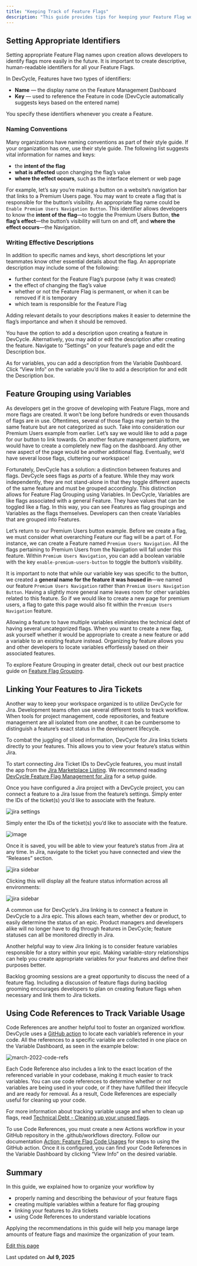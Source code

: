 ```yaml
---
title: "Keeping Track of Feature Flags"
description: "This guide provides tips for keeping your Feature Flag workspace organized in DevCycle. The article covers general methods for organizing Feature Flags, such as creating specific names and detailed descriptions. It also provides insight on how to maximize DevCycle’s tools like Variables, Jira linking, and Code References to manage large amounts of feature flags."
---
```


## Setting Appropriate Identifiers[​](#setting-appropriate-identifiers "Direct link to Setting Appropriate Identifiers")

Setting appropriate Feature Flag names upon creation allows developers to identify flags more easily in the future. It is important to create descriptive, human-readable identifiers for all your Feature Flags.

In DevCycle, Features have two types of identifiers:

* **Name** — the display name on the Feature Management Dashboard
* **Key** — used to reference the Feature in code (DevCycle automatically suggests keys based on the entered name)

You specify these identifiers whenever you create a Feature.

### Naming Conventions[​](#naming-conventions "Direct link to Naming Conventions")

Many organizations have naming conventions as part of their style guide. If your organization has one, use their style guide. The following list suggests vital information for names and keys:

* the **intent of the flag**
* **what is affected** upon changing the flag’s value
* **where the effect occurs**, such as the interface element or web page

For example, let’s say you’re making a button on a website’s navigation bar that links to a Premium Users page. You may want to create a flag that is responsible for the button’s visibility. An appropriate flag name could be `Enable Premium Users Navigation Button`. This identifier allows developers to know the **intent of the flag**—to toggle the Premium Users Button, **the flag’s effect**—the button’s visibility will turn on and off, and **where the effect occurs**—the Navigation.

### Writing Effective Descriptions[​](#writing-effective-descriptions "Direct link to Writing Effective Descriptions")

In addition to specific names and keys, short descriptions let your teammates know other essential details about the flag. An appropriate description may include some of the following:

* further context for the Feature Flag’s purpose (why it was created)
* the effect of changing the flag’s value
* whether or not the Feature Flag is permanent, or when it can be removed if it is temporary
* which team is responsible for the Feature Flag

Adding relevant details to your descriptions makes it easier to determine the flag’s importance and when it should be removed.

You have the option to add a description upon creating a feature in DevCycle. Alternatively, you may add or edit the description after creating the feature. Navigate to “Settings” on your feature’s page and edit the Description box.

As for variables, you can add a description from the Variable Dashboard. Click “View Info” on the variable you’d like to add a description for and edit the Description box.

## Feature Grouping using Variables[​](#feature-grouping-using-variables "Direct link to Feature Grouping using Variables")

As developers get in the groove of developing with Feature Flags, more and more flags are created. It won’t be long before hundreds or even thousands of flags are in use. Oftentimes, several of those flags may pertain to the same feature but are not categorized as such. Take into consideration our Premium Users example from earlier. Let’s say we would like to add a page for our button to link towards. On another feature management platform, we would have to create a completely new flag on the dashboard. Any other new aspect of the page would be another additional flag. Eventually, we’d have several loose flags, cluttering our workspace!

Fortunately, DevCycle has a solution: a distinction between features and flags. DevCycle sees flags as *parts* of a feature. While they may work independently, they are not stand-alone in that they toggle different aspects of the same feature and must be grouped accordingly. This distinction allows for Feature Flag Grouping using Variables. In DevCycle, Variables are like flags associated with a general Feature. They have values that can be toggled like a flag. In this way, you can see Features as flag groupings and Variables as the flags themselves. Developers can then create Variables that are grouped into Features.

Let’s return to our Premium Users button example. Before we create a flag, we must consider what overarching Feature our flag will be a part of. For instance, we can create a Feature named `Premium Users Navigation`. All the flags pertaining to Premium Users from the Navigation will fall under this feature. Within `Premium Users Navigation`, you can add a boolean variable with the key `enable-premium-users-button` to toggle the button’s visibility.

It is important to note that while our variable key was specific to the button, we created a **general name for the feature it was housed in**—we named our feature `Premium Users Navigation` rather than `Premium Users Navigation Button`. Having a slightly more general name leaves room for other variables related to this feature. So if we would like to create a new page for premium users, a flag to gate this page would also fit within the `Premium Users Navigation` feature.

Allowing a feature to have multiple variables eliminates the technical debt of having several uncategorized flags. When you want to create a new flag, ask yourself whether it would be appropriate to create a new feature or add a variable to an existing feature instead. Organizing by feature allows you and other developers to locate variables effortlessly based on their associated features.

To explore Feature Grouping in greater detail, check out our best practice guide on [Feature Flag Grouping](/best-practices/feature-grouping).

## Linking Your Features to Jira Tickets[​](#linking-your-features-to-jira-tickets "Direct link to Linking Your Features to Jira Tickets")

Another way to keep your workspace organized is to utilize DevCycle for Jira. Development teams often use several different tools to track workflow. When tools for project management, code repositories, and feature management are all isolated from one another, it can be cumbersome to distinguish a feature’s exact status in the development lifecycle.

To combat the juggling of siloed information, DevCycle for Jira links tickets directly to your features. This allows you to view your feature’s status within Jira.

To start connecting Jira Ticket IDs to DevCycle features, you must install the app from the [Jira Marketplace Listing](https://marketplace.atlassian.com/apps/1227643/devcycle-feature-flag-management-for-jira). We recommend reading [DevCycle Feature Flag Management for Jira](/integrations/jira/jira-setup) for a setup guide.

Once you have configured a Jira project with a DevCycle project, you can connect a feature to a Jira Issue from the feature’s settings. Simply enter the IDs of the ticket(s) you’d like to associate with the feature.

![jira settings](/images/best-practices/assets/images/feb-2022-jira-settings-0544016e88b6d4dcaa83677b03fab6ed.png)

Simply enter the IDs of the ticket(s) you’d like to associate with the feature.

![image](/images/best-practices/assets/images/feb-2022-jira-ids-entered-1d81b77b0c16cac38d81dd6c00579991.png)

Once it is saved, you will be able to view your feature’s status from Jira at any time. In Jira, navigate to the ticket you have connected and view the “Releases” section.

![jira sidebar](/images/best-practices/assets/images/feb-2022-within-jira-b3e2c26dacf74c57528d08d7202e09bf.png)

Clicking this will display all the feature status information across all environments:

![jira sidebar](/images/best-practices/assets/images/feb-2022-jira-example-14a094d7ec3967f33456a0db2acdc674.png)

A common use for DevCycle’s Jira linking is to connect a feature in DevCycle to a Jira epic. This allows each team, whether dev or product, to easily determine the status of an epic. Product managers and developers alike will no longer have to dig through features in DevCycle; feature statuses can all be monitored directly in Jira.

Another helpful way to view Jira linking is to consider feature variables responsible for a story within your epic. Making variable-story relationships can help you create appropriate variables for your features and define their purposes better.

Backlog grooming sessions are a great opportunity to discuss the need of a feature flag. Including a discussion of feature flags during backlog grooming encourages developers to plan on creating feature flags when necessary and link them to Jira tickets.

## Using Code References to Track Variable Usage[​](#using-code-references-to-track-variable-usage "Direct link to Using Code References to Track Variable Usage")

Code References are another helpful tool to foster an organized workflow. DevCycle uses a [GitHub action](/integrations/github/feature-usage-action) to locate each variable’s reference in your code. All the references to a specific variable are collected in one place on the Variable Dashboard, as seen in the example below:

![march-2022-code-refs](/images/best-practices/assets/images/march-2022-code-refs-8b75901d5c41db718d7ce2e0bdc56573.png)

Each Code Reference also includes a link to the exact location of the referenced variable in your codebase, making it much easier to track variables. You can use code references to determine whether or not variables are being used in your code, or if they have fulfilled their lifecycle and are ready for removal. As a result, Code References are especially useful for cleaning up your code.

For more information about tracking variable usage and when to clean up flags, read [Technical Debt - Cleaning up your unused flags](/best-practices/tech-debt).

To use Code References, you must create a new Actions workflow in your GitHub repository in the .github/workflows directory. Follow our documentation [Action: Feature Flag Code Usages](/integrations/github/feature-usage-action) for steps to using the GitHub action. Once it is configured, you can find your Code References in the Variable Dashboard by clicking “View Info” on the desired variable.

## Summary[​](#summary "Direct link to Summary")

In this guide, we explained how to organize your workflow by

* properly naming and describing the behaviour of your feature flags
* creating multiple variables within a feature for flag grouping
* linking your features to Jira tickets
* using Code References to understand variable locations

Applying the recommendations in this guide will help you manage large amounts of feature flags and maximize the organization of your team.

[Edit this page](https://github.com/devcyclehq/devcycle-docs/edit/main/docs/best-practices/effectively-organizing-feature-flags.md)

Last updated on **Jul 9, 2025**
